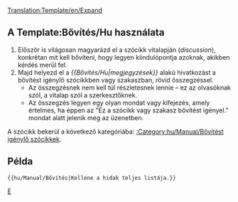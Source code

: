 <noinclude>[[Translation:Template/en/Expand]]</noinclude>{{en/Ambox| type  = notice
| image = en/Manual/Base Set/Paper-plus.png
| text  = Ez a szócikk vagy szakasz '''bővítést''' igényel.<br/>{{{1|}}}
<div style="font-size: 80%">
*A pontos teendőkről bővebben olvashatsz a szócikk [[Talk:{{PAGENAME}}|vitalapján]].
*Forgasd a [[en/Wiki/Manual of Style|Stíluskalauzt]], hogy helyesen szerkessz.
*Ne felejtsd el eltávolítani ezt a sablont, ha a szócikk kibővült.
</div>
}}<includeonly>{{{2|[[Category:hu/Manual/Bővítést igénylő szócikkek]]}}}</includeonly><noinclude>

==A Template:Bővítés/Hu használata==
#Először is világosan magyarázd el a szócikk vitalapján (''discussion''), konkrétan mit kell bővíteni, hogy legyen kiindulópontja azoknak, akikben kérdés merül fel.
#Majd helyezd el a ''<nowiki>{{</nowiki>Bővítés/Hu|megjegyzések<nowiki>}}</nowiki>'' alakú hivatkozást a bővítést igénylő szócikkben vagy szakaszban, rövid összegzéssel.
#*Az összegzésnek nem kell túl részletesnek lennie – ez az olvasóknak szól, a vitalap szól a szerkesztőknek.
#*Az összegzés legyen egy olyan mondat vagy kifejezés, amely értelmes, ha éppen az "Ez a szócikk vagy szakasz bővítést igényel." mondat alatt jelenik meg az üzenetben.

A szócikk bekerül a következő kategóriába: [[:Category:hu/Manual/Bővítést igénylő szócikkek]].

==Példa==
<pre>{{hu/Manual/Bővítés|Kellene a hidak teljes listája.}}</pre>
{{hu/Manual/Bővítés|Kellene a hidak teljes listája.|2=}}


[[Category:hu/Manual/Base Set/Üzenet dobozok|E]]</noinclude>